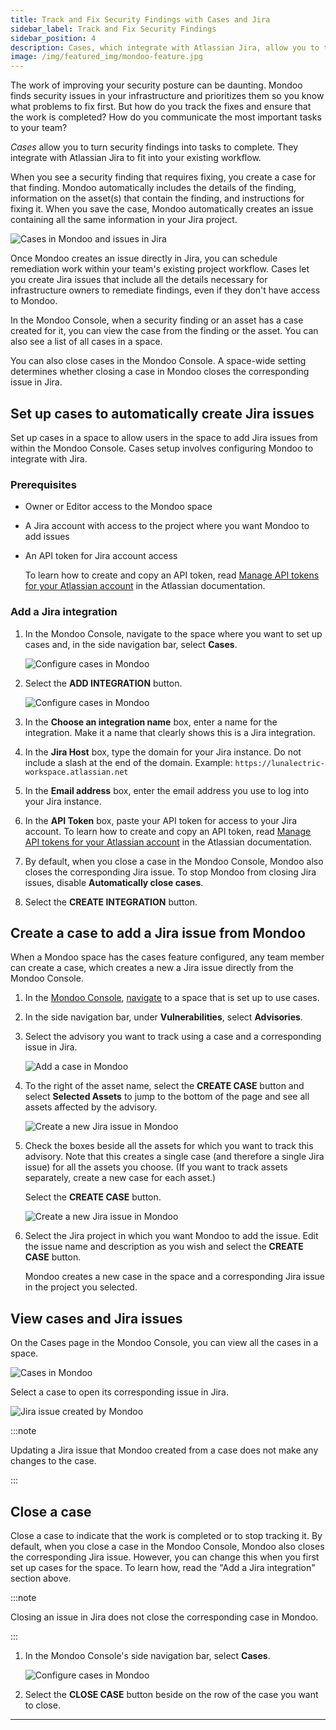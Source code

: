 ```yaml
---
title: Track and Fix Security Findings with Cases and Jira
sidebar_label: Track and Fix Security Findings
sidebar_position: 4
description: Cases, which integrate with Atlassian Jira, allow you to track remediation of important security findings.
image: /img/featured_img/mondoo-feature.jpg
---
```


The work of improving your security posture can be daunting. Mondoo finds security issues in your infrastructure and prioritizes them so you know what problems to fix first. But how do you track the fixes and ensure that the work is completed? How do you communicate the most important tasks to your team?

*Cases* allow you to turn security findings into tasks to complete. They integrate with Atlassian Jira to fit into your existing workflow.

When you see a security finding that requires fixing, you create a case for that finding. Mondoo automatically includes the details of the finding, information on the asset(s) that contain the finding, and instructions for fixing it. When you save the case, Mondoo automatically creates an issue containing all the same information in your Jira project.

![Cases in Mondoo and issues in Jira](/img/platform/ticket/cases-diagram.png)

Once Mondoo creates an issue directly in Jira, you can schedule remediation work within your team's existing project workflow. Cases let you create Jira issues that include all the details necessary for infrastructure owners to remediate findings, even if they don't have access to Mondoo.

In the Mondoo Console, when a security finding or an asset has a case created for it, you can view the case from the finding or the asset. You can also see a list of all cases in a space.

You can also close cases in the Mondoo Console. A space-wide setting determines whether closing a case in Mondoo closes the corresponding issue in Jira.

## Set up cases to automatically create Jira issues

Set up cases in a space to allow users in the space to add Jira issues from within the Mondoo Console. Cases setup involves configuring Mondoo to integrate with Jira.

### Prerequisites

- Owner or Editor access to the Mondoo space

- A Jira account with access to the project where you want Mondoo to add issues

- An API token for Jira account access

  To learn how to create and copy an API token, read [Manage API tokens for your Atlassian account](https://support.atlassian.com/atlassian-account/docs/manage-api-tokens-for-your-atlassian-account/) in the Atlassian documentation.

### Add a Jira integration

1. In the Mondoo Console, navigate to the space where you want to set up cases and, in the side navigation bar, select **Cases**.

   ![Configure cases in Mondoo](/img/platform/ticket/cases-blank.png)

2. Select the **ADD INTEGRATION** button.

   ![Configure cases in Mondoo](/img/platform/ticket/cases-add-jira.png)

3. In the **Choose an integration name** box, enter a name for the integration. Make it a name that clearly shows this is a Jira integration.

4. In the **Jira Host** box, type the domain for your Jira instance. Do not include a slash at the end of the domain. Example: `https://lunalectric-workspace.atlassian.net`

5. In the **Email address** box, enter the email address you use to log into your Jira instance.

6. In the **API Token** box, paste your API token for access to your Jira account. To learn how to create and copy an API token, read [Manage API tokens for your Atlassian account](https://support.atlassian.com/atlassian-account/docs/manage-api-tokens-for-your-atlassian-account/) in the Atlassian documentation.

7. By default, when you close a case in the Mondoo Console, Mondoo also closes the corresponding Jira issue. To stop Mondoo from closing Jira issues, disable **Automatically close cases**.

8. Select the **CREATE INTEGRATION** button.

## Create a case to add a Jira issue from Mondoo

When a Mondoo space has the cases feature configured, any team member can create a case, which creates a new a Jira issue directly from the Mondoo Console.

1. In the [Mondoo Console](https://console.mondoo.com), [navigate](/platform/start/navigate) to a space that is set up to use cases.

2. In the side navigation bar, under **Vulnerabilities**, select **Advisories**.

3. Select the advisory you want to track using a case and a corresponding issue in Jira.

   ![Add a case in Mondoo](/img/platform/ticket/add-case-advisory.png)

4. To the right of the asset name, select the **CREATE CASE** button and select **Selected Assets** to jump to the bottom of the page and see all assets affected by the advisory.

   ![Create a new Jira issue in Mondoo](/img/platform/ticket/select-asset.png)

5. Check the boxes beside all the assets for which you want to track this advisory. Note that this creates a single case (and therefore a single Jira issue) for all the assets you choose. (If you want to track assets separately, create a new case for each asset.)

   Select the **CREATE CASE** button.

   ![Create a new Jira issue in Mondoo](/img/platform/ticket/add-jira-issue.png)

6. Select the Jira project in which you want Mondoo to add the issue. Edit the issue name and description as you wish and select the **CREATE CASE** button.

   Mondoo creates a new case in the space and a corresponding Jira issue in the project you selected.

## View cases and Jira issues

On the Cases page in the Mondoo Console, you can view all the cases in a space.

![Cases in Mondoo](/img/platform/ticket/cases-list.png)

Select a case to open its corresponding issue in Jira.

![Jira issue created by Mondoo](/img/platform/ticket/issue-in-jira.png)

:::note

Updating a Jira issue that Mondoo created from a case does not make any changes to the case.

:::

## Close a case

Close a case to indicate that the work is completed or to stop tracking it. By default, when you close a case in the Mondoo Console, Mondoo also closes the corresponding Jira issue. However, you can change this when you first set up cases for the space. To learn how, read the "Add a Jira integration" section above.

:::note

Closing an issue in Jira does not close the corresponding case in Mondoo.

:::

1. In the Mondoo Console's side navigation bar, select **Cases**.

   ![Configure cases in Mondoo](/img/platform/ticket/cases-list.png)

2. Select the **CLOSE CASE** button beside on the row of the case you want to close.

---
